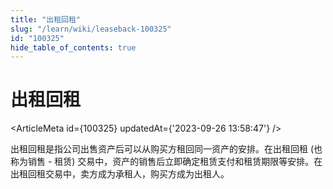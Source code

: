 ```yaml
---
title: "出租回租"
slug: "/learn/wiki/leaseback-100325"
id: "100325"
hide_table_of_contents: true
---
```



# 出租回租

<ArticleMeta id={100325} updatedAt={'2023-09-26 13:58:47'} />
<div className='border-solid border-b border-t-0 my-4 border-[var(--ifm-color-gray-300)]' />

出租回租是指公司出售资产后可以从购买方租回同一资产的安排。在出租回租 (也称为销售 - 租赁) 交易中，资产的销售后立即确定租赁支付和租赁期限等安排。在出租回租交易中，卖方成为承租人，购买方成为出租人。
